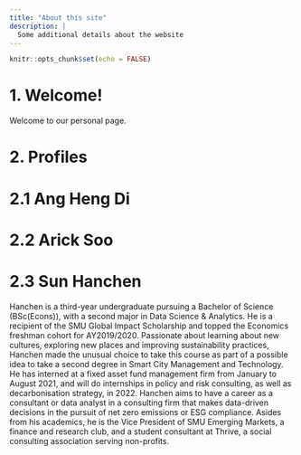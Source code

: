 ```yaml
---
title: "About this site"
description: |
  Some additional details about the website
---
```


```r
knitr::opts_chunk$set(echo = FALSE)
```

# 1. Welcome!

Welcome to our personal page.

# 2. Profiles

# 2.1 Ang Heng Di

# 2.2 Arick Soo

# 2.3 Sun Hanchen

Hanchen is a third-year undergraduate pursuing a Bachelor of Science (BSc(Econs)), with a second major in Data Science & Analytics. He is a recipient of the SMU Global Impact Scholarship and topped the Economics freshman cohort for AY2019/2020. Passionate about learning about new cultures, exploring new places and improving sustainability practices, Hanchen made the unusual choice to take this course as part of a possible idea to take a second degree in Smart City Management and Technology. He has interned at a fixed asset fund management firm from January to August 2021, and will do internships in policy and risk consulting, as well as decarbonisation strategy, in 2022. Hanchen aims to have a career as a consultant or data analyst in a consulting firm that makes data-driven decisions in the pursuit of net zero emissions or ESG compliance. Asides from his academics, he is the Vice President of SMU Emerging Markets, a finance and research club, and a student consultant at Thrive, a social consulting association serving non-profits.